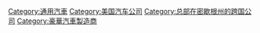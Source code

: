 [[Category:通用汽車|Category:通用汽車]]
[[Category:美国汽车公司|Category:美国汽车公司]]
[[Category:总部在密歇根州的跨国公司|Category:总部在密歇根州的跨国公司]]
[[Category:豪華汽車製造商|Category:豪華汽車製造商]]